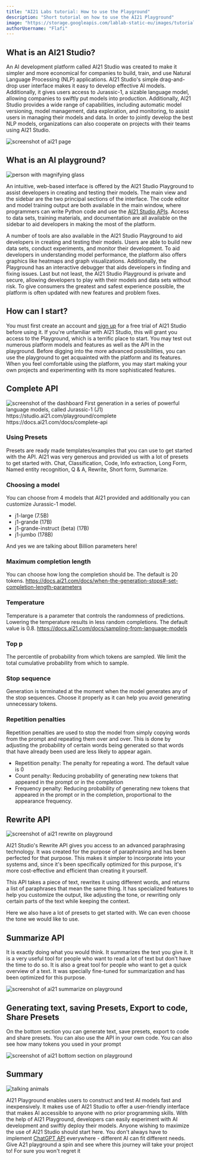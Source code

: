 ```yaml
---
title: "AI21 Labs tutorial: How to use the Playground"
description: "Short tutorial on how to use the AI21 Playground"
image: "https://storage.googleapis.com/lablab-static-eu/images/tutorials/ai21-playground/tutorial__ai_21_playground.jpg"
authorUsername: "Flafi"
---
```


## What is an AI21 Studio?

An AI development platform called AI21 Studio was created to make it simpler and more economical for companies to build,
train, and use Natural Language Processing (NLP) applications. AI21 Studio's simple drag-and-drop user interface makes it easy
to develop effective AI models. Additionally, it gives users access to Jurassic-1, a sizable language model, allowing companies
to swiftly put models into production. Additionally, AI21 Studio provides a wide range of capabilities, including automatic model
versioning, model management, data exploration, and monitoring, to assist users in managing their models and data. In order to jointly
develop the best NLP models, organizations can also cooperate on projects with their teams using AI21 Studio.

<Img src="https://storage.googleapis.com/lablab-static-eu/images/tutorials/ai21-playground/ai21_studio.JPG" alt="screenshot of ai21 page"/>


## What is an AI playground?

<Img src="https://storage.googleapis.com/lablab-static-eu/images/tutorials/ai21-playground/ai21_playground_2.png" alt="person with magnifying glass"/>

An intuitive, web-based interface is offered by the AI21 Studio Playground to assist developers in creating and testing their models.
The main view and the sidebar are the two principal sections of the interface. The code editor and model training output are both available
in the main window, where programmers can write Python code and use the [AI21 Studio APIs](https://www.ai21.com/studio).
Access to data sets, training materials, and
documentation are all available on the sidebar to aid developers in making the most of the platform.  

A number of tools are also available in the AI21 Studio Playground to aid developers in creating and testing their models.
Users are able to build new data sets, conduct experiments, and monitor their development. To aid developers in understanding model performance,
the platform also offers graphics like heatmaps and graph visualizations. Additionally, the Playground has an interactive debugger that aids developers
in finding and fixing issues. Last but not least, the AI21 Studio Playground is private and secure, allowing developers to play with their models and
data sets without risk. To give consumers the greatest and safest experience possible, the platform is often updated with new features and problem fixes.

## How can I start?

You must first create an account and [sign up](https://studio.ai21.com/sign-up) for a free trial of AI21 Studio before using it.
If you're unfamiliar with AI21 Studio, this will grant you access to the Playground, which is a terrific place to start.
You may test out numerous platform models and features as well as the API in the playground. Before digging into the more advanced possibilities,
you can use the playground to get acquainted with the platform and its features. When you feel comfortable using the platform,
you may start making your own projects and experimenting with its more sophisticated features.

## Complete API

<Img src="https://storage.googleapis.com/lablab-static-eu/images/tutorials/ai21-playground/ai21_1.JPG" alt="screenshot of the dashboard"/>
First generation in a series of powerful language models, called Jurassic-1 (J1)  
https://studio.ai21.com/playground/complete  
https://docs.ai21.com/docs/complete-api

### Using Presets

Presets are ready made templates/examples that you can use to get started with the API. AI21 was very generous and provided us with a lot of presets to get started with.
Chat, Classification, Code, Info extraction, Long Form, Named entity recognition, Q & A, Rewrite, Short form, Summarize.

### Choosing a model

You can choose from 4 models that AI21 provided and additionally you can customize Jurassic-1 model.
- j1-large (7.5B)
- j1-grande (17B)
- j1-grande-instruct (beta) (17B)
- j1-jumbo (178B)

And yes we are talking about Billion parameters here!

### Maximum completion length

You can choose how long the completion should be. The default is 20 tokens. https://docs.ai21.com/docs/when-the-generation-stops#-set-completion-length-parameters

### Temperature

Temperature is a parameter that controls the randomness of predictions. Lowering the temperature results in less random completions. The default value is 0.8. https://docs.ai21.com/docs/sampling-from-language-models

### Top p

The percentile of probability from which tokens are sampled. We limit the total cumulative probability from which to sample.

### Stop sequence

Generation is terminated at the moment when the model generates any of the stop sequences. Choose it properly as it can help you avoid generating unnecessary tokens.

### Repetition penalties

Repetition penalties are used to stop the model from simply copying words from the prompt and repeating them over and over. This is done by adjusting the probability of certain words being generated so that words that have already been used are less likely to appear again.

- Repetition penalty: The penalty for repeating a word. The default value is 0
- Count penalty: Reducing probability of generating new tokens that appeared in the prompt or in the completion
- Frequency penalty: Reducing probability of generating new tokens that appeared in the prompt or in the completion, proportional to the appearance frequency.

## Rewrite API

<Img src="https://storage.googleapis.com/lablab-static-eu/images/tutorials/ai21-playground/ai21_rewrite.JPG" alt="screenshot of ai21 rewrite on playground"/>

AI21 Studio's Rewrite API gives you access to an advanced paraphrasing technology. 
It was created for the purpose of paraphrasing and has been perfected for that purpose. 
This makes it simpler to incorporate into your systems and, since it's been specifically optimized for this purpose, 
it's more cost-effective and efficient than creating it yourself.

This API takes a piece of text, rewrites it using different words, and returns a list of paraphrases that mean the same thing. 
It has specialized features to help you customize the output, like adjusting the tone, 
or rewriting only certain parts of the text while keeping the context.

Here we also have a lot of presets to get started with. We can even choose the tone we would like to use.


## Summarize API

It is exactly doing what you would think. It summarizes the text you give it. It is a very useful tool for
people who want to read a lot of text but don't have the time to do so. It is also a great tool for people who want to get a quick overview of a text.
It was specially fine-tuned for summarization and has been optimized for this purpose.

<Img src="https://storage.googleapis.com/lablab-static-eu/images/tutorials/ai21-playground/ai21_summarize.JPG" alt="screenshot of ai21 summarize on playground"/>


## Generating text, saving Presets, Export to code, Share Presets

On the bottom section you can generate text, save presets, export to code and share presets. You can also use the API in your own code.
You can also see how many tokens you used in your prompt

<Img src="https://storage.googleapis.com/lablab-static-eu/images/tutorials/ai21-playground/ai21_bottom.JPG" alt="screenshot of ai21 bottom section on playground"/>


## Summary

<Img src="https://storage.googleapis.com/lablab-static-eu/images/tutorials/ai21-playground/ai21_playground_end.png" alt="talking animals"/>

AI21 Playground enables users to construct and test AI models fast and inexpensively. It makes use of AI21 Studio to offer a user-friendly
interface that makes AI accessible to anyone with no prior programming skills. With the help of AI21 Playground, developers can easily experiment
with AI development and swiftly deploy their models. Anyone wishing to maximize the use of AI21 Studio should start here.
You don't always have to implement  [ChatGPT API](https://lablab.ai/tech/openai/chatgpt) everywhere - different AI can fit different needs. Give A21 playground a spin and see where
this journey will take your project to! For sure you won't regret it

